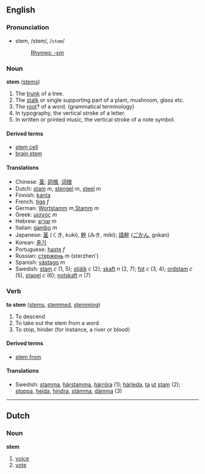 ==English==
===Pronunciation===
*stem, /stem/, /<tt>stem</tt>/
*:[[Rhymes:English:-ɛm|Rhymes: -ɛm]]

===Noun===
'''stem''' ([[stems]])

# The [[trunk]] of a tree.
# The [[stalk]] or single supporting part of a plant, mushroom, glass etc.
# The [[root]]? of a word. (grammatical terminology)
# In typography, the vertical stroke of a letter.
# In written or printed music, the vertical stroke of a note symbol.

====Derived terms====
*[[stem cell]]
*[[brain stem]]<!-- ever one word or hyphenated? -->

====Translations====
*Chinese: [[茎]]; [[詞根]], [[词根]]
*Dutch: [[stam]] ''m'', [[stengel]] ''m'', [[steel]] ''m''
*Finnish: [[kanta]]
*French: [[tige]] ''f''
*German: [[Wortstamm]] ''m'',[[Stamm]] ''m''
*Greek: [[μίσχος]] ''m''
*Hebrew: [[שורש]] ''m''
*Italian: [[gambo]] ''m''
*Japanese: [[茎]] (くき, kuki), [[幹]] (みき, miki); [[語幹]] ([[ごかん]], gokan)
*Korean: [[줄기]]
*Portuguese: [[haste]] ''f''
*Russian: [[стержень]] ''m'' (sterzhen')
*Spanish: [[vástago]] ''m''
*Swedish: [[stam]] ''c'' (1, 5); [[stjälk]] ''c'' (2); [[skaft]] ''n'' (2, 7); [[fot]] ''c'' (3, 4); [[ordstam]] ''c'' (5), [[stapel]] ''c'' (6); [[notskaft]] ''n'' (7)

===Verb===
'''to stem''' ([[stems]], [[stemmed]], [[stemming]])

# To descend
# To take out the stem from a word
# To stop, hinder (for instance, a river or blood)

====Derived terms====
*[[stem from]]

====Translations====
*Swedish: [[stamma]], [[härstamma]], [[härröra]] (1); [[härleda]], [[ta]] [[ut]] [[stam]] (2); [[stoppa]], [[hejda]], [[hindra]], [[stämma]], [[dämma]] (3)

----

==Dutch==
===Noun===
'''stem'''<!-- gender? -->

#[[voice]]
#[[vote]]